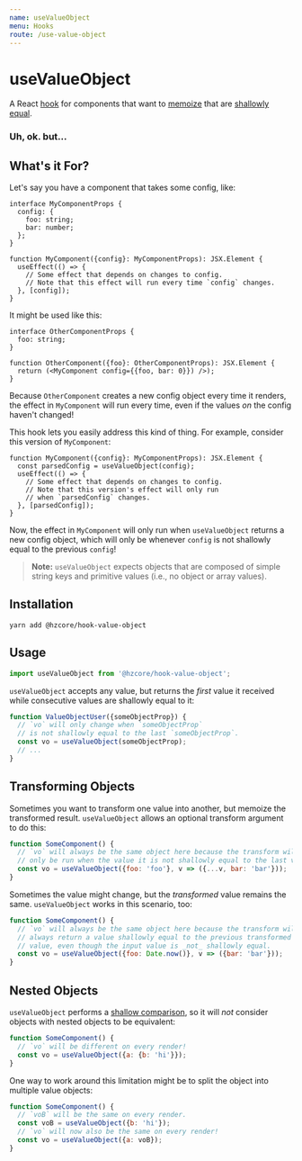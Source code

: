 ```yaml
---
name: useValueObject
menu: Hooks
route: /use-value-object
---
```


# useValueObject

A React [hook] for components that want to [memoize]
that are [shallowly equal].

### Uh, ok. but...

## What's it For?

Let's say you have a component that takes some config, like:

```tsx
interface MyComponentProps {
  config: {
    foo: string;
    bar: number;
  };
}

function MyComponent({config}: MyComponentProps): JSX.Element {
  useEffect(() => {
    // Some effect that depends on changes to config.
    // Note that this effect will run every time `config` changes.
  }, [config]);
}
```

It might be used like this:

```tsx
interface OtherComponentProps {
  foo: string;
}

function OtherComponent({foo}: OtherComponentProps): JSX.Element {
  return (<MyComponent config={{foo, bar: 0}}) />);
}
```

Because `OtherComponent` creates a new config object every time it renders,
the effect in `MyComponent` will run every time, even if the values
_on_ the config haven't changed!

This hook lets you easily address this kind of thing.
For example, consider this version of `MyComponent`:

```tsx
function MyComponent({config}: MyComponentProps): JSX.Element {
  const parsedConfig = useValueObject(config);
  useEffect(() => {
    // Some effect that depends on changes to config.
    // Note that this version's effect will only run
    // when `parsedConfig` changes.
  }, [parsedConfig]);
}
```

Now, the effect in `MyComponent` will only run when `useValueObject` returns
a new config object, which will only be whenever `config` is not shallowly
equal to the previous `config`!

> **Note:** `useValueObject` expects objects that are composed of
> simple string keys and primitive values (i.e., no object or array values).

## Installation

```shell
yarn add @hzcore/hook-value-object
```

## Usage

```js
import useValueObject from '@hzcore/hook-value-object';
```

`useValueObject` accepts any value, but returns the _first_ value it received
while consecutive values are shallowly equal to it:

```ts
function ValueObjectUser({someObjectProp}) {
  // `vo` will only change when `someObjectProp`
  // is not shallowly equal to the last `someObjectProp`.
  const vo = useValueObject(someObjectProp);
  // ...
}
```

## Transforming Objects

Sometimes you want to transform one value into another, but memoize
the transformed result. `useValueObject` allows an optional transform
argument to do this:

```js
function SomeComponent() {
  // `vo` will always be the same object here because the transform will
  // only be run when the value it is not shallowly equal to the last value.
  const vo = useValueObject({foo: 'foo'}, v => ({...v, bar: 'bar'}));
}
```

Sometimes the value might change, but the _transformed_ value remains
the same. `useValueObject` works in this scenario, too:

```js
function SomeComponent() {
  // `vo` will always be the same object here because the transform will
  // always return a value shallowly equal to the previous transformed
  // value, even though the input value is _not_ shallowly equal.
  const vo = useValueObject({foo: Date.now()}, v => ({bar: 'bar'}));
}
```

## Nested Objects

`useValueObject` performs a [shallow comparison], so it will _not_ consider
objects with nested objects to be equivalent:

```js
function SomeComponent() {
  // `vo` will be different on every render!
  const vo = useValueObject({a: {b: 'hi'}});
}
```

One way to work around this limitation might be
to split the object into multiple value objects:

```js
function SomeComponent() {
  // `voB` will be the same on every render.
  const voB = useValueObject({b: 'hi'});
  // `vo` will now also be the same on every render!
  const vo = useValueObject({a: voB});
}
```

[hook]: https://reactjs.org/docs/hooks-overview.html
[memoize]: https://en.wikipedia.org/wiki/Memoization
[shallowly equal]: https://stackoverflow.com/a/51343585/356955
[shallow comparison]: https://stackoverflow.com/a/51343585/356955

